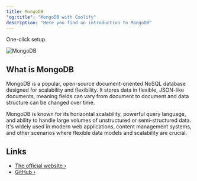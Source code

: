 ```yaml
---
title: MongoDB
"og:title": "MongoDB with Coolify"
description: "Here you find an introduction to MongoDB"
---
```


<Check>One-click setup.</Check>

![MongoDB](/images/database-logos/mongodb.png)

## What is MongoDB

MongoDB is a popular, open-source document-oriented NoSQL database designed for scalability and flexibility. It stores data in flexible, JSON-like documents, meaning fields can vary from document to document and data structure can be changed over time.

MongoDB is known for its horizontal scalability, powerful query language, and ability to handle large volumes of unstructured or semi-structured data. It's widely used in modern web applications, content management systems, and other scenarios where flexible data models and scalability are crucial.

## Links

- [The official website ›](https://www.mongodb.com/)
- [GitHub ›](https://github.com/mongodb/mongo)